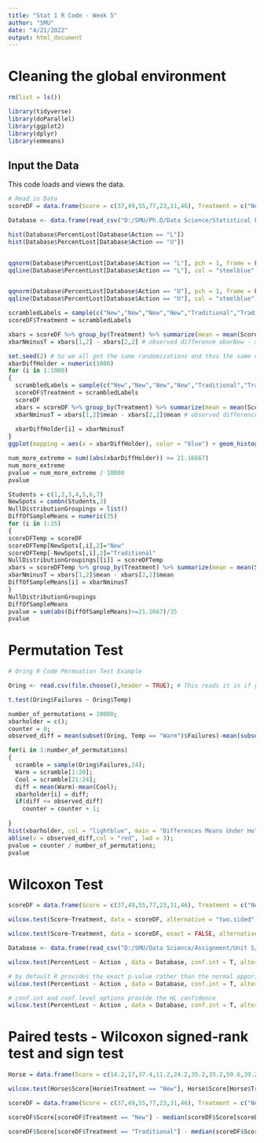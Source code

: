 ---
title: "Stat 1 R Code - Week 5"
author: "SMU"
date: "4/21/2022"
output: html_document
---

# Cleaning the global environment
```{r}
rm(list = ls())
```

```{r}
library(tidyverse)
library(doParallel)
library(ggplot2)
library(dplyr)
library(emmeans)
```


## Input the Data

This code loads and views the data.

```{r}
# Read in Data
scoreDF = data.frame(Score = c(37,49,55,77,23,31,46), Treatment = c("New","New","New","New","Traditional","Traditional","Traditional"))
```

```{r}
Database <- data.frame(read_csv("D:/SMU/Ph.D/Data Science/Statistical Foundation for Data Science/Assignment/Unit 5/Logging.csv"))
```
```{r}
hist(Database$PercentLost[Database$Action == "L"])
hist(Database$PercentLost[Database$Action == "U"])


qqnorm(Database$PercentLost[Database$Action == "L"], pch = 1, frame = FALSE)
qqline(Database$PercentLost[Database$Action == "L"], col = "steelblue", lwd = 2)


qqnorm(Database$PercentLost[Database$Action == "U"], pch = 1, frame = FALSE)
qqline(Database$PercentLost[Database$Action == "U"], col = "steelblue", lwd = 2)
```


```{r}
scrambledLabels = sample(c("New","New","New","New","Traditional","Traditional","Traditional"),7)
scoreDF$Treatment = scrambledLabels

xbars = scoreDF %>% group_by(Treatment) %>% summarize(mean = mean(Score))
xbarNminusT = xbars[1,2] - xbars[2,2] # observed difference xbarNew - xbarTraditional = 21.16667

```


```{r Oversampled PValue}
set.seed(2) # So we all get the same randomizations and thus the same values ... comment this out to see how the result changes based on the randomization.
xbarDiffHolder = numeric(1000)
for (i in 1:1000)
{
  scrambledLabels = sample(c("New","New","New","New","Traditional","Traditional","Traditional"),7)
  scoreDF$Treatment = scrambledLabels
  scoreDF
  xbars = scoreDF %>% group_by(Treatment) %>% summarize(mean = mean(Score))
  xbarNminusT = xbars[1,2]$mean - xbars[2,2]$mean # observed difference xbarNew - xbarTraditional = 21.16667
  
  xbarDiffHolder[i] = xbarNminusT
}
ggplot(mapping = aes(x = xbarDiffHolder), color = "blue") + geom_histogram(bins = 25, fill = "blue")
```


```{r}
num_more_extreme = sum((abs(xbarDiffHolder)) >= 21.16667)
num_more_extreme
pvalue = num_more_extreme / 10000
pvalue
```



```{r Exact PValue}
Students = c(1,2,3,4,5,6,7)
NewSpots = combn(Students,3)
NullDistributionGroupings = list()
DiffOfSampleMeans = numeric(35)
for (i in 1:35)
{
scoreDFTemp = scoreDF
scoreDFTemp[NewSpots[,i],2]="New"
scoreDFTemp[-NewSpots[,i],2]="Traditional"
NullDistributionGroupings[[i]] = scoreDFTemp
xbars = scoreDFTemp %>% group_by(Treatment) %>% summarize(mean = mean(Score))
xbarNminusT = xbars[1,2]$mean - xbars[2,2]$mean 
DiffOfSampleMeans[i] = xbarNminusT
}
NullDistributionGroupings
DiffOfSampleMeans
pvalue = sum(abs(DiffOfSampleMeans)>=21.1667)/35
pvalue
```
# Permutation Test

```{r}
# Oring R Code Permuation Test Example

Oring <- read.csv(file.choose(),header = TRUE); # This reads it in if you directory is set to the right folder.

t.test(Oring$Failures ~ Oring$Temp)

number_of_permutations = 10000;
xbarholder = c();
counter = 0;
observed_diff = mean(subset(Oring, Temp == "Warm")$Failures)-mean(subset(Oring, Temp == "Cool")$Failures)

for(i in 1:number_of_permutations)
{
  scramble = sample(Oring$Failures,24);
  Warm = scramble[1:20];
  Cool = scramble[21:24];
  diff = mean(Warm)-mean(Cool);
  xbarholder[i] = diff;
  if(diff <= observed_diff)
    counter = counter + 1;
  
}
hist(xbarholder, col = "lightblue", main = "Differences Means Under Ho", xlab = "Diff of Means");
abline(v = observed_diff,col = "red", lwd = 3);
pvalue = counter / number_of_permutations;
pvalue
```

# Wilcoxon Test
```{r}
scoreDF = data.frame(Score = c(37,49,55,77,23,31,46), Treatment = c("New","New","New","New","Traditional","Traditional","Traditional"))

wilcox.test(Score~Treatment, data = scoreDF, alternative = "two.sided")

wilcox.test(Score~Treatment, data = scoreDF, exact = FALSE, alternative = "two.sided")
```

```{r}
Database <- data.frame(read_csv("D:/SMU/Data Science/Assignment/Unit 5/Logging.csv"))

wilcox.test(PercentLost ~ Action , data = Database, conf.int = T, alternative = "greater")

# by default R provides the exact p-value rather than the normal apporixmation
wilcox.test(PercentLost ~ Action , data = Database, conf.int = T, alternative = "greater", exact = FALSE)

# conf.int and conf.level options provide the HL confidence
wilcox.test(PercentLost ~ Action , data = Database, conf.int = T, alternative = "two.sided", exact = FALSE, conf.level = 0.9)
```




# Paired tests - Wilcoxon signed-rank test and sign test
```{r}
Horse = data.frame(Score = c(14.2,17,37.4,11.2,24.2,35.2,35.2,50.6,39.2,16.4,19,37.6,6.6,14.4,24.4,23.2,38,18.6), Treatment = c("New","New","New","New","New","New","New","New","New","Traditional","Traditional","Traditional","Traditional","Traditional","Traditional","Traditional","Traditional","Traditional"))

wilcox.test(Horse$Score[Horse$Treatment == "New"], Horse$Score[Horse$Treatment == "Traditional"], paired = TRUE)
```


```{r}
scoreDF = data.frame(Score = c(37,49,55,77,23,31,46), Treatment = c("New","New","New","New","Traditional","Traditional","Traditional"))

scoreDF$Score[scoreDF$Treatment == "New"] - median(scoreDF$Score[scoreDF$Treatment == "New"])

scoreDF$Score[scoreDF$Treatment == "Traditional"] - median(scoreDF$Score[scoreDF$Treatment == "Traditional"])
```



